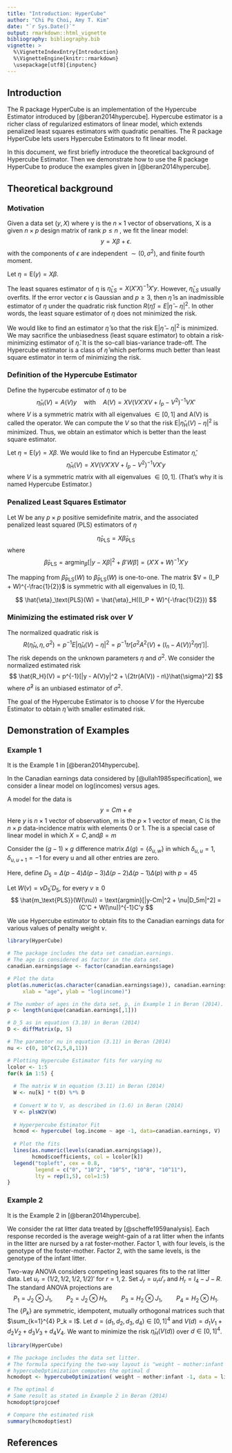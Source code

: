 ```yaml
---
title: "Introduction: HyperCube"
author: "Chi Po Choi, Amy T. Kim"
date: "`r Sys.Date()`"
output: rmarkdown::html_vignette
bibliography: bibliography.bib
vignette: >
  %\VignetteIndexEntry{Introduction}
  %\VignetteEngine{knitr::rmarkdown}
  \usepackage[utf8]{inputenc}
---
```

## Introduction

The R package HyperCube is an implementation of the Hypercube Estimator introduced by [@beran2014hypercube]. Hypercube estimator is a richer class of regularized estimators of linear model, which extends penalized least squares estimators with quadratic penalties. The R package HyperCube lets users Hypercube Estimators to fit linear model.

In this document, we first briefly introduce the theoretical background of Hypercube Estimator. Then we demonstrate how to use the R package HyperCube to produce the examples given in [@beran2014hypercube].

## Theoretical background 
### Motivation

Given a data set $(y, X)$ where y is the $n \times 1$ vector of observations, X is a given $n \times p$ design matrix of rank $p \leq n$ , we fit the linear model:
$$
y = X\beta + \epsilon.
$$
with the components of $\epsilon$ are independent $\sim (0, \sigma^2)$, and finite fourth moment.

Let $\eta = \text{E}(y) = X\beta$.

The least squares estimator of $\eta$ is $\hat{\eta}_{LS} = X(X'X)^{-1}X'y$. However, $\hat{\eta}_{LS}$ usually overfits. If the error vector $\epsilon$ is Gaussian and $p \geq 3$, then $\hat{\eta}$ is an inadmissible estimator of $\eta$ under the quadratic risk function $R(\hat{\eta}) = E|\hat{\eta} - \eta|^2$. In other words, the least square estimator of $\eta$ does not minimized the risk. 

We would like to find an estimator $\hat{\eta}$ so that the risk $\text{E} | \hat{\eta} - \eta|^2$ is minimized. We may sacrifice the unbiasedness (least square estimator) to obtain a risk-minimizing estimator of $\hat{\eta}$. It is the so-call bias-variance trade-off. The Hypercube estimator is a class of $\hat{\eta}$ which performs much better than least square estimator in term of minimizing the risk.

### Definition of the Hypercube Estimator

Define the hypercube estimator of $\eta$ to be
$$
\hat{\eta}_\text{H} (V) = A(V)y \quad \text{with} \quad A(V) = X V (V X'X V + I_p - V^2)^{-1} V X'
$$
where $V$ is a symmetric matrix with all eigenvalues $\in [0,1]$ and A(V) is called the operator. We can compute the $V$ so that the risk $\text{E} | \hat{\eta}_\text{H}(V) - \eta|^2$ is minimized. Thus, we obtain an estimator which is better than the least square estimator.

Let $\eta = \text{E}(y) = X\beta$. We would like to find an Hypercube Estimator $\hat{\eta}$,
$$
\hat{\eta}_\text{H} (V) = X V (V X'X V + I_p - V^2)^{-1} V X' y
$$
where $V$ is a symmetric matrix with all eigenvalues $\in [0,1]$. (That's why it is named Hypercube Estimator.)

### Penalized Least Squares Estimator

Let W be any $p \times p$ positive semidefinite matrix, and the associated penalized least squared (PLS) estimators of $\eta$

$$\hat{\eta}_\text{PLS} = X \hat{\beta}_\text{PLS}$$
	where 
$$\hat{\beta}_\text{PLS} = \text{argmin}_{\beta} [ | y - X\beta |^2 + \beta' W \beta ] = (X'X + W)^{-1} X' y $$
	
The mapping from $\hat{\beta}_\text{PLS}(W)$ to $\hat{\beta}_\text{PLS}(W)$ is one-to-one. The matrix $V = (I_P + W)^{-\frac{1}{2}}$ is symmetric with all eigenvalues in $(0,1]$.
		
$$
	\hat{\eta}_\text{PLS}(W) = \hat{\eta}_H((I_P + W)^{-\frac{1}{2}})	
$$
  
### Minimizing the estimated risk over $V$

The normalized quadratic risk is
$$
	R(\hat{\eta}_H, \eta, \sigma^2) = p^{-1}E|\hat{\eta}_H(V) - \eta|^2
			= p^{-1}tr[\sigma^2A^2(V) + (I_n - A(V))^2\eta\eta']|.
$$
The risk depends on the unknown parameters $\eta$ and $\sigma^2$. We consider the normalized estimated risk
$$
	\hat{R_H}(V) = p^{-1}[|y - A(V)y|^2 + \{2tr(A(V)) - n\}\hat{\sigma}^2]
$$
where $\hat{\sigma}^2$ is an unbiased estimator of $\sigma^2$.

The goal of the Hypercube Estimator is to choose $V$ for the Hyercube Estimator to obtain $\hat{\eta}$ with smaller estimated risk.

## Demonstration of Examples

### Example 1

It is the Example 1 in [@beran2014hypercube].

In the Canadian earnings data considered by [@ullah1985specification], we consider a linear model on log(incomes) versus ages.

A model for the data is 
$$
y = Cm + e
$$
Here $y$ is $n \times 1$ vector of observation, m is the $p \times 1$ vector of mean, C is the $n \times p$ data-incidence matrix with elements 0 or 1. The is a special case of linear model in which $X = C,\text{and} \beta = m$

Consider the $(g-1)\times g$ difference matrix $\Delta(g) = \{\delta_{u,w}\}$ in which $\delta_{u,u} = 1, \delta_{u,u+1} = -1$ for every u and all other entries are zero. 

Here, define $D_5 = \Delta(p-4)\Delta(p-3)\Delta(p-2)\Delta(p-1)\Delta(p)$ with $p = 45$

Let $W(v) = vD_5'D_5$, for every $v \geq 0$ 
$$
\hat{m_\text{PLS}}(W(\nu)) = \text{argmin}[|y-Cm|^2 + \nu|D_5m|^2] 
= (C'C + W(\nu))^{-1}C'y
$$

We use Hypercube estimator to obtain fits to the Canadian earnings data for various values of penalty weight $\nu$.

```r
library(HyperCube)

# The package includes the data set canadian.earnings.
# The age is considered as factor in the data set.
canadian.earnings$age <- factor(canadian.earnings$age)

# Plot the data
plot(as.numeric(as.character(canadian.earnings$age)), canadian.earnings$log.income,
     xlab = "age", ylab = "log(income)")

# The number of ages in the data set, p, in Example 1 in Beran (2014).
p <- length(unique(canadian.earnings[,1]))

# D_5 as in equation (3.10) in Beran (2014)
D <- diffMatrix(p, 5)

# The parametor nu in equation (3.11) in Beran (2014)
nu <- c(0, 10^c(2,5,8,11))

# Plotting Hypercube Estimator fits for varying nu
lcolor <- 1:5
for(k in 1:5) {
  
  # The matrix W in equation (3.11) in Beran (2014)
  W <- nu[k] * t(D) %*% D
  
  # Convert W to V, as described in (1.6) in Beran (2014)
  V <- plsW2V(W)
  
  # Hyperpercube Estimator Fit
  hcmod <- hypercube( log.income ~ age -1, data=canadian.earnings, V)
  
  # Plot the fits
  lines(as.numeric(levels(canadian.earnings$age)), 
        hcmod$coefficients, col = lcolor[k])
  legend("topleft", cex = 0.8, 
         legend = c("0", "10^2", "10^5", "10^8", "10^11"), 
         lty = rep(1,5), col=1:5)
}
```



### Example 2

It is the Example 2 in [@beran2014hypercube]. 

We consider the rat litter data treated by [@scheffe1959analysis]. Each response recorded is the average weight-gain of a rat litter when the infants in the litter are nursed by a rat foster-mother. Factor 1, with four levels, is the genotype of the foster-mother. Factor 2, with the same levels, is the genotype of the infant litter.

Two-way ANOVA considers competing least squares fits to the rat litter data. Let $u_r = (1/2, 1/2, 1/2, 1/2)'$ for $r = 1, 2$. Set $J_r = u_r u'_r$ and $H_r = I_4 - J-R$. The standard ANOVA projections are
$$
P_1 = J_2 \otimes J_1, \qquad P_2 = J_2 \otimes H_1, \qquad P_3 = H_2 \otimes J_1, \qquad P_4 = H_2 \otimes H_1.
$$
The $\{ P_k \}$ are symmetric, idempotent, mutually orthogonal matrices such that $\sum_{k=1}^{4} P_k = I$. Let $d = (d_1, d_2, d_3, d_4) \in [0,1]^4$ and $V(d) = d_1 V_1 + d_2 V_2 + d_3 V_3 + d_4 V_4$. We want to minimize the risk $\hat{\eta}_H (V(d))$ over $d \in [0,1]^4$.

```r
library(HyperCube)

# The package includes the data set litter.
# The formula specifying the two-way layout is "weight ~ mother:infant -1".
# hypercubeOptimization computes the optimal d
hcmodopt <- hypercubeOptimization( weight ~ mother:infant -1, data = litter)

# The optimal d
# Same result as stated in Example 2 in Beran (2014) 
hcmodopt$projcoef

# Compare the estimated risk
summary(hcmodopt$est)
```

## References

